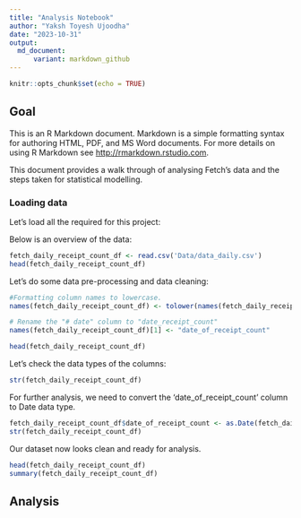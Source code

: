 ```yaml
---
title: "Analysis Notebook"
author: "Yaksh Toyesh Ujoodha"
date: "2023-10-31"
output:
  md_document:
      variant: markdown_github
---
```


```r
knitr::opts_chunk$set(echo = TRUE)
```

## Goal

This is an R Markdown document. Markdown is a simple formatting syntax for authoring HTML, PDF, and MS Word documents. For more details on using R Markdown see <http://rmarkdown.rstudio.com>.

This document provides a walk through of analysing Fetch's data and the steps taken for statistical modelling.

### Loading data

Let's load all the required for this project:

Below is an overview of the data:

```r
fetch_daily_receipt_count_df <- read.csv('Data/data_daily.csv')
head(fetch_daily_receipt_count_df)
```
Let's do some data pre-processing and data cleaning:

```r
#Formatting column names to lowercase.
names(fetch_daily_receipt_count_df) <- tolower(names(fetch_daily_receipt_count_df))

# Rename the "# date" column to "date_receipt_count"
names(fetch_daily_receipt_count_df)[1] <- "date_of_receipt_count"

head(fetch_daily_receipt_count_df)
```
Let's check the data types of the columns:
```r
str(fetch_daily_receipt_count_df)
```
For further analysis, we need to convert the 'date_of_receipt_count' column to Date data type.
```r
fetch_daily_receipt_count_df$date_of_receipt_count <- as.Date(fetch_daily_receipt_count_df$date_of_receipt_count)
str(fetch_daily_receipt_count_df)
```
Our dataset now looks clean and ready for analysis.
```r
head(fetch_daily_receipt_count_df)
summary(fetch_daily_receipt_count_df)
```
## Analysis